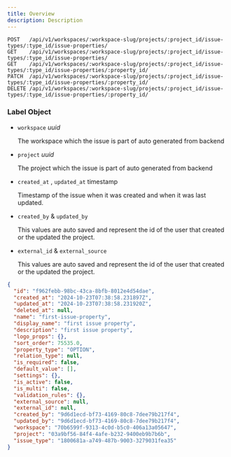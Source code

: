 ```yaml
---
title: Overview
description: Description
---
```


```http
POST   /api/v1/workspaces/:workspace-slug/projects/:project_id/issue-types/:type_id/issue-properties/
GET    /api/v1/workspaces/:workspace-slug/projects/:project_id/issue-types/:type_id/issue-properties/
GET    /api/v1/workspaces/:workspace-slug/projects/:project_id/issue-types/:type_id/issue-properties/:property_id/
PATCH  /api/v1/workspaces/:workspace-slug/projects/:project_id/issue-types/:type_id/issue-properties/:property_id/
DELETE /api/v1/workspaces/:workspace-slug/projects/:project_id/issue-types/:type_id/issue-properties/:property_id/
```

### Label Object

- `workspace` _uuid_

  The workspace which the issue is part of auto generated from backend

- `project` _uuid_

  The project which the issue is part of auto generated from backend

- `created_at` , `updated_at` timestamp

  Timestamp of the issue when it was created and when it was last updated.

- `created_by` & `updated_by`

  This values are auto saved and represent the id of the user that created or the updated the project.

- `external_id` & `external_source`

  This values are auto saved and represent the id of the user that created or the updated the project.

<ResponseExample>

```json JSON
{
  "id": "f962febb-98bc-43ca-8bfb-8012e4d54dae",
  "created_at": "2024-10-23T07:38:58.231897Z",
  "updated_at": "2024-10-23T07:38:58.231920Z",
  "deleted_at": null,
  "name": "first-issue-property",
  "display_name": "first issue property",
  "description": "first issue property",
  "logo_props": {},
  "sort_order": 75535.0,
  "property_type": "OPTION",
  "relation_type": null,
  "is_required": false,
  "default_value": [],
  "settings": {},
  "is_active": false,
  "is_multi": false,
  "validation_rules": {},
  "external_source": null,
  "external_id": null,
  "created_by": "9d6d1ecd-bf73-4169-80c8-7dee79b217f4",
  "updated_by": "9d6d1ecd-bf73-4169-80c8-7dee79b217f4",
  "workspace": "70b6599f-9313-4c0d-b5c0-406a13a05647",
  "project": "03a9bf56-84f4-4afe-b232-9400eb9b7b6b",
  "issue_type": "1800681a-a749-487b-9003-3279031fea35"
}
```

</ResponseExample>
